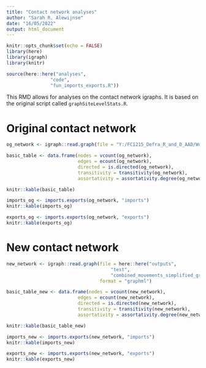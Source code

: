 ```yaml
---
title: "Contact network analyses"
author: "Sarah R. Alewijnse"
date: "16/05/2022"
output: html_document
---
```


```r
knitr::opts_chunk$set(echo = FALSE)
library(here)
library(igraph)
library(knitr)

source(here::here("analyses",
                "code",
                "fun_imports_exports.R"))
```

This RMD allows for analyses on the contact network igraphs.
It is based on the original script called `graphSiteLevelStats.R`.

# Original contact network

```r
og_network <- igraph::read.graph(file = "Y:/FC1215_Defra_R_and_D_AAD/Working_Area/Theme 4 biosecurity/James Network Model/Main Branch/combinedMovements.graph2.xml",format = "graphml")
```

```r
basic_table <- data.frame(nodes = vcount(og_network),
                          edges = ecount(og_network),
                          directed = is.directed(og_network),
                          transitivity = transitivity(og_network),
                          assortativity = assortativity.degree(og_network))

knitr::kable(basic_table)

imports_og <- imports.exports(og_network, "imports")
knitr::kable(imports_og)

exports_og <- imports.exports(og_network, "exports")
knitr::kable(exports_og)
```

# New contact network

```r
new_network <- igraph::read.graph(file = here::here("outputs",
                                      "test",
                                      "combined_movements_simplified_graph.xml"),
                                  format = "graphml")
```

```r
basic_table_new <- data.frame(nodes = vcount(new_network),
                          edges = ecount(new_network),
                          directed = is.directed(new_network),
                          transitivity = transitivity(new_network),
                          assortativity = assortativity.degree(new_network))

knitr::kable(basic_table_new)

imports_new <- imports.exports(new_network, "imports")
knitr::kable(imports_new)

exports_new <- imports.exports(new_network, "exports")
knitr::kable(exports_new)
```
